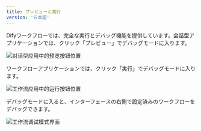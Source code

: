 ```yaml
---
title: プレビューと実行
version: '日本語'
---
```


Difyワークフローでは、完全な実行とデバッグ機能を提供しています。会話型アプリケーションでは、クリック「プレビュー」でデバッグモードに入ります。

<Frame caption="会話型アプリケーションのプレビュー入口">
  <img src="../../.gitbook/assets/output (7).png" alt="对话型应用中的预览按钮位置" />
</Frame>

ワークフローアプリケーションでは、クリック「実行」でデバッグモードに入ります。

<Frame caption="ワークフローアプリケーション実行入口">
  <img src="../../.gitbook/assets/output (1) (5).png" alt="工作流应用中的运行按钮位置" />
</Frame>

デバッグモードに入ると、インターフェースの右側で設定済みのワークフローをデバッグできます。

<Frame caption="モードインターフェースをデバッグする">
  <img src="../../.gitbook/assets/output (2) (3).png" alt="工作流调试模式界面" />
</Frame>